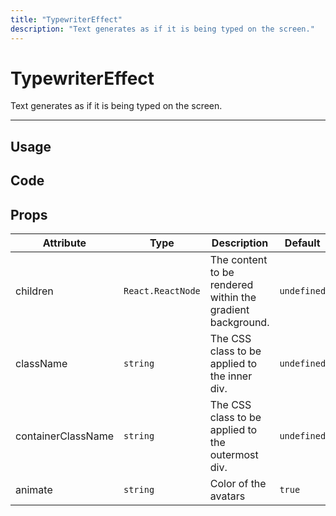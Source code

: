 ```yaml
---
title: "TypewriterEffect"
description: "Text generates as if it is being typed on the screen."
---
```


# TypewriterEffect

Text generates as if it is being typed on the screen.

---

## Usage

<ComponentPreview name="typewriter-effect-demo" />

## Code

<ComponentPreview showPreview={false} name="typewriter-effect" />


## Props

| Attribute          | Type              | Description                                                | Default     |
| ------------------ | ----------------- | ---------------------------------------------------------- | ----------- |
| children           | `React.ReactNode` | The content to be rendered within the gradient background. | `undefined` |
| className          | `string`          | The CSS class to be applied to the inner div.              | `undefined` |
| containerClassName | `string`          | The CSS class to be applied to the outermost div.          | `undefined` |
| animate            | `string`          | Color of the avatars                                       | `true`      |
```
